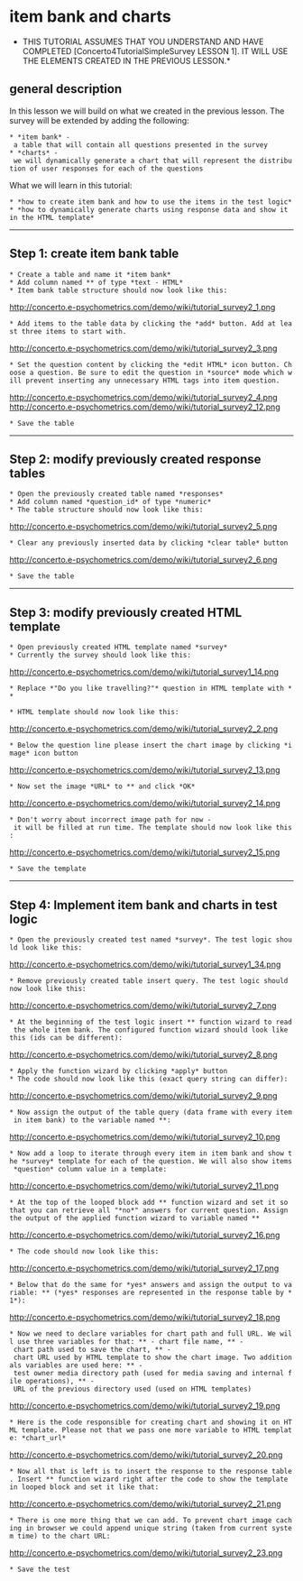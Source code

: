 =item bank and charts=

*THIS TUTORIAL ASSUMES THAT YOU UNDERSTAND AND HAVE COMPLETED [Concerto4TutorialSimpleSurvey LESSON 1]. IT WILL USE THE ELEMENTS CREATED IN THE PREVIOUS LESSON.*

==general description==

In this lesson we will build on what we created in the previous lesson. The survey will be extended by adding the following:

 * *item bank* - a table that will contain all questions presented in the survey
 * *charts* - we will dynamically generate a chart that will represent the distribution of user responses for each of the questions

What we will learn in this tutorial:

 * *how to create item bank and how to use the items in the test logic*
 * *how to dynamically generate charts using response data and show it in the HTML template*

----

==Step 1: create item bank table==

 * Create a table and name it *item bank*
 * Add column named *{{{question}}}* of type *text - HTML*
 * Item bank table structure should now look like this:
http://concerto.e-psychometrics.com/demo/wiki/tutorial_survey2_1.png

 * Add items to the table data by clicking the *add* button. Add at least three items to start with.
http://concerto.e-psychometrics.com/demo/wiki/tutorial_survey2_3.png

 * Set the question content by clicking the *edit HTML* icon button. Choose a question. Be sure to edit the question in *source* mode which will prevent inserting any unnecessary HTML tags into item question.
http://concerto.e-psychometrics.com/demo/wiki/tutorial_survey2_4.png
http://concerto.e-psychometrics.com/demo/wiki/tutorial_survey2_12.png

 * Save the table

----

==Step 2: modify previously created response tables==

 * Open the previously created table named *responses*
 * Add column named *question_id* of type *numeric*
 * The table structure should now look like this:
http://concerto.e-psychometrics.com/demo/wiki/tutorial_survey2_5.png

 * Clear any previously inserted data by clicking *clear table* button
http://concerto.e-psychometrics.com/demo/wiki/tutorial_survey2_6.png

 * Save the table

----

==Step 3: modify previously created HTML template==

 * Open previously created HTML template named *survey*
 * Currently the survey should look like this:
http://concerto.e-psychometrics.com/demo/wiki/tutorial_survey1_14.png

 * Replace *"Do you like travelling?"* question in HTML template with *{{question}}*

 * HTML template should now look like this:
http://concerto.e-psychometrics.com/demo/wiki/tutorial_survey2_2.png

 * Below the question line please insert the chart image by clicking *image* icon button
http://concerto.e-psychometrics.com/demo/wiki/tutorial_survey2_13.png

 * Now set the image *URL* to *{{{ {{chart_url}} }}}* and click *OK*
http://concerto.e-psychometrics.com/demo/wiki/tutorial_survey2_14.png

 * Don't worry about incorrect image path for now - it will be filled at run time. The template should now look like this:
http://concerto.e-psychometrics.com/demo/wiki/tutorial_survey2_15.png

 * Save the template

----

==Step 4: Implement item bank and charts in test logic==

 * Open the previously created test named *survey*. The test logic should look like this:
http://concerto.e-psychometrics.com/demo/wiki/tutorial_survey1_34.png

 * Remove previously created table insert query. The test logic should now look like this:
http://concerto.e-psychometrics.com/demo/wiki/tutorial_survey2_7.png 

 * At the beginning of the test logic insert *{{{concerto.table.query}}}* function wizard to read the whole item bank. The configured function wizard should look like this (ids can be different):
http://concerto.e-psychometrics.com/demo/wiki/tutorial_survey2_8.png 

 * Apply the function wizard by clicking *apply* button
 * The code should now look like this (exact query string can differ):
http://concerto.e-psychometrics.com/demo/wiki/tutorial_survey2_9.png 

 * Now assign the output of the table query (data frame with every item in item bank) to the variable named *{{{ibank}}}*:
http://concerto.e-psychometrics.com/demo/wiki/tutorial_survey2_10.png 

 * Now add a loop to iterate through every item in item bank and show the *survey* template for each of the question. We will also show items *question* column value in a template:
http://concerto.e-psychometrics.com/demo/wiki/tutorial_survey2_11.png 

 * At the top of the looped block add *{{{concerto.table.query}}}* function wizard and set it so that you can retrieve all "*no*" answers for current question. Assign the output of the applied function wizard to variable named *{{{no_responses}}}*
http://concerto.e-psychometrics.com/demo/wiki/tutorial_survey2_16.png 

 * The code should now look like this:
http://concerto.e-psychometrics.com/demo/wiki/tutorial_survey2_17.png

 * Below that do the same for *yes* answers and assign the output to variable: *{{{yes_responses}}}* (*yes* responses are represented in the response table by *1*): 
http://concerto.e-psychometrics.com/demo/wiki/tutorial_survey2_18.png

 * Now we need to declare variables for chart path and full URL. We will use three variables for that: *{{{file_name}}}* - chart file name, *{{{chart_path}}}* - chart path used to save the chart, *{{{chart_url}}}* - chart URL used by HTML template to show the chart image. Two additionals variables are used here: *{{{concerto$mediaPath}}}* - test owner media directory path (used for media saving and internal file operations), *{{{concerto$mediaURL}}}* - URL of the previous directory used (used on HTML templates)
http://concerto.e-psychometrics.com/demo/wiki/tutorial_survey2_19.png

 * Here is the code responsible for creating chart and showing it on HTML template. Please not that we pass one more variable to HTML template: *chart_url*
http://concerto.e-psychometrics.com/demo/wiki/tutorial_survey2_20.png

 * Now all that is left is to insert the response to the response table. Insert *{{{concerto.table.query}}}* function wizard right after the code to show the template in looped block and set it like that:
http://concerto.e-psychometrics.com/demo/wiki/tutorial_survey2_21.png

 * There is one more thing that we can add. To prevent chart image caching in browser we could append unique string (taken from current system time) to the chart URL:
http://concerto.e-psychometrics.com/demo/wiki/tutorial_survey2_23.png

 * Save the test